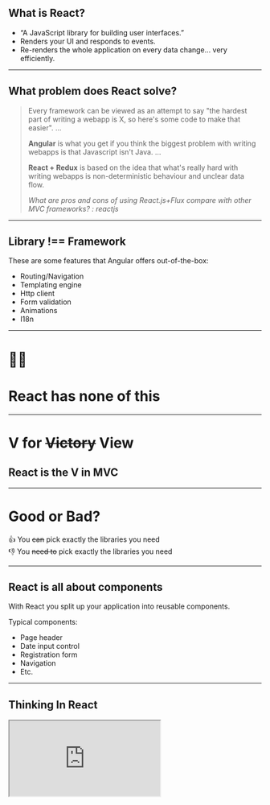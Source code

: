 
## What is React?

- “A JavaScript library for building user interfaces.”
- Renders your UI and responds to events.
- Re-renders the whole application on every data change… very efficiently.

---

## What problem does React solve?

<BlockQuote>
  <Quote>
    <p>Every framework can be viewed as an attempt to say "the hardest part of writing a webapp is X, so here's some code to make that easier". …</p>
    <p><strong>Angular</strong> is what you get if you think the biggest problem with writing webapps is that Javascript isn't Java. … </p>
    <p><strong>React + Redux</strong> is based on the idea that what's really hard with writing webapps is non-deterministic behaviour and unclear data flow.</p>
  </Quote>
  <Cite>
  <Link href="https://www.reddit.com/r/reactjs/comments/39wsfi/what_are_pros_and_cons_of_using_reactjsflux/cs7msvp">
    What are pros and cons of using React.js+Flux compare with other MVC frameworks? : reactjs
  </Link>
  </Cite>
</BlockQuote>



---
## Library !== Framework

These are some features that Angular offers out-of-the-box:

- Routing/Navigation
- Templating engine
- Http client
- Form validation
- Animations
- I18n

---

# 🤷‍♀️
# React has none of this 

---

# V for ~~Victory~~ View

## React is the V in MVC

---

# Good or Bad?
<Appear>
  <div>
<Text margin="2rem">
👍 You <S type="bold">can</S> pick exactly the libraries you need
</Text>
</div>
</Appear>
<Appear>
  <div>
<Text>
👎 You <S type="bold">need to</S> pick exactly the libraries you need
</Text>
</div>
</Appear>

---

## React is all about components
With React you split up your application into reusable components.

Typical components:

- Page header
- Date input control
- Registration form
- Navigation
- Etc.

---

## Thinking In React

<iframe src="http://localhost:3000/thinkingInReact/" className="iframeExample"/>

<Link href="https://reactjs.org/docs/thinking-in-react.html">
Thinking In React
</Link>

---

## What is a React component?
A component can receive properties (aka. props) and can have internal state.

Components should only contain display logic.

Writing React components is a bit like writing your own HTML tags:

```html
  <MyComponent myproperty="is awesome"></MyComponent>
```

---


## Hello World

```javascript
import React from "react";
import ReactDOM from "react-dom";

function App(props) {
  return (
    <div className="App">
      <h1>👋🌍</h1>
    </div>
  );
}

const rootElement = document.getElementById("root");
ReactDOM.render(<App/>, rootElement);
```

[React Hello World - CodeSandbox](https://codesandbox.io/s/n7lrkrxvj0)

---
## JSX !== HTML

```javascript
function App(props) {
  return (
    <div className="App">
      <h1>👋🌍</h1>
    </div>
  );
}
```

---

## JSX is syntactical sugar for

### React.createElement

```javascript
React.createElement("div", null, "Hello World")
```

### 🍭 mmmhh… tasty  

---

## Two types of components

<Layout>
<Fill>
<Heading size={4}>Class-based</Heading>
  <Text>Can be stateful</Text>
  <Text>aka. container</Text>
</Fill>
<Fill>
<Heading size={4}>Functional</Heading>
  <Text>Stateless</Text>
  <Text>aka. presentational</Text>
  <Text>Basically only the render method</Text>
  </Fill>
  </Layout>

---

## Class-based component

```javascript
class MyComponent extends React.Component {
  constructor(props) {
    super(props);
    this.state = {
      data: []
    };
  }
  render() {
    return (
      <div>Hello world</div>
    );
  } 
}
```

---

## Functional component

```javascript
function MyComponent(props) {
  return (
    <div>Hello World</div>
  );
}
```

---

## Props

You can think of props as parameters that you can pass to a component.

```javascript
import React from "react";
import ReactDOM from "react-dom";

function App(props) {
  return (
    <div className="App">
      <h1>👋{props.name}</h1>
    </div>
  );
}

const rootElement = document.getElementById("root");
ReactDOM.render(<App name="Mario"/>, rootElement);
```

[React Component Props](https://codesandbox.io/s/ql5k7j3q6j)

---

## State

```javascript
class App extends React.Component {
  constructor() {
    super();
    this.state = {
      smiles: []
    };
  }
  increase() {
    this.setState({
      smiles: this.state.smiles.concat("🙂")
    });
  }
  render() {
    return (
      <div>
        <button onClick={() => this.increase()}>Click me</button>
        <p>{this.state.smiles}</p>
      </div>
    );
  }
}
```

[Component with state - CodeSandbox](https://codesandbox.io/s/px092olmq)

---

## State

<StateGraph></StateGraph>

---
<img src="/JS.svg" alt="JavaScript logo" height="200"/>

## It’s all JavaScript

React does not require you to learn a new domain-specific language (e.g. templating) as everything is plain JavaScript.

---

## List rendering with Angular

#### app.component.ts
```javascript
export class AppComponent {
  list = ["Goodyear", "Dunlop", "Fulda"]
}
```

#### app.component.html
```html
<div>
  <ul>
    <li *ngFor="let listItem of list">{{listItem}}</li>
  </ul>
</div>
```

[Angular list rendering - CodeSandbox](https://codesandbox.io/s/r50pjqm1lq?fontsize=14)

---

## List rendering with React

```javascript
function App() {
  const myList = ["Goodyear", "Dunlop", "Fulda"];
  return (
    <div>
      <ul>
        {myList.map(listItem => (
          <li>{listItem}</li>
        ))}
      </ul>
    </div>
  );
}
```

[React List rendering - CodeSandbox](https://codesandbox.io/s/6jy8nyxozw?fontsize=14)

---
## Separation of concerns?

![Separation of Concerns](/separationOfConcerns.jpg)

[Intro to React and Redux](https://blog.isquaredsoftware.com/presentations/2018-03-react-redux-intro/#/23)

---
## Why use React?

State of user interfaces is difficult to handle with vanilla JavaScript.

React allows you to focus on your application logic.

De-facto industry standard with a huge ecosystem.

---
# 💪
## Brush up your JavaScript fundamentals

Getting into React is the perfect chance to improve your general JavaScript skills.

Here is a good place to start:

🔗 [JavaScript fundamentals before learning React - RWieruch](https://www.robinwieruch.de/javascript-fundamentals-react-requirements/)

---
## Functional Programming

React & Redux both rely on some Functional Programming paradigms like pure functions, immutability, etc.

Learning those basics will help a lot with understanding React/Redux and also improve your general programming skills.

🔗 [Functional Programming Fundamentals](https://www.matthewgerstman.com/tech/functional-programming-fundamentals/)

---
# Sources
[Intro to React and Redux](https://blog.isquaredsoftware.com/presentations/2018-03-react-redux-intro)
